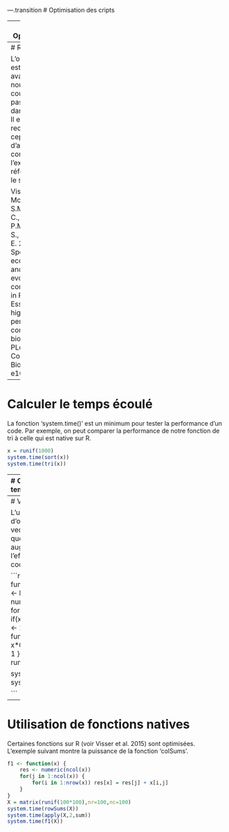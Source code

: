 ---.transition
# Optimisation des cripts

---
# Optimisation

R est un langage de programmation et peut donc faire à peu près tout ce que l'on fera avec d'autres langages de programmation. Mais il a d'abord et surtout été développé pour l'analyse statistiques de données. Par conséquent, il peut être assez lent pour réaliser certaines opérations. 

L'optimisation de code peut être réalisée de différentes façons : 
- Trouver les portions de code qui prennent le plus de temps ;
- Profiter de la structure de R (vectorielle) afin d'accéléer le calcul ;
- Écrire ses propres fonctions en C pour les portions les plus exigeantes ;

---
# Référence

L'optimisation est un sujet avancé que nous ne couvrirons pas en détails dans le cours. Il est recommandé cependant d'aller consulter l'excellente référence sur le sujet :

Visser, M.D., McMahon, S.M., Merow, C., Dixon, P.M., Record, S., Jongejans., E. 2015. Speeding up ecological and evolutionary computations in R; Essentials of high performance computing for biologists. PLoS Computational Biology 11: e1004140.

---
# Calculer le temps écoulé

La fonction 'system.time()' est un minimum pour tester la performance d'un code. Par exemple, on peut comparer la performance de notre fonction de tri à celle qui est native sur R. 


```r
x = runif(1000)
system.time(sort(x))
system.time(tri(x))

```
---
# Calculer le temps écoulé

Certaines opérations peuvent être tailel dépendantes

```r
n = 2*10^seq(1,3,0.1)
res = numeric(length(n))
for(i in 1:length(res)) {
	x = runif(n[i])
	res[i] = system.time(tri(x))[3]
}
plot(n,res, type = "l", xlab = "Taille", ylab = "Temps")

```

---
# Vectorisation

L'utilisation d'opérations vectorielles plutôt que les boucles augmente l'efficacité du code. 

```r
f1 <- function(x) {
	taille <- length(x)
	x2 <- numeric(taille)
	for(i in 1:taille) if(x[i] < 0.5) x2[i] <- 1
}
f2 <- function(x) {
	x2 <- x*0
	x2[x<0.5] <- 1
}
x = runif(1000000)

system.time(f1(x)) 
system.time(f2(x))

```

---
# Utilisation de fonctions natives

Certaines fonctions sur R (voir Visser et al. 2015) sont optimisées. L'exemple suivant montre la puissance de la fonction 'colSums'. 

```r
f1 <- function(x) {
	res <- numeric(ncol(x))
	for(j in 1:ncol(x)) {
		for(i in 1:nrow(x)) res[x] = res[j] + x[i,j]
	}
}
X = matrix(runif(100*100),nr=100,nc=100)
system.time(rowSums(X))
system.time(apply(X,2,sum))
system.time(f1(X))
```
